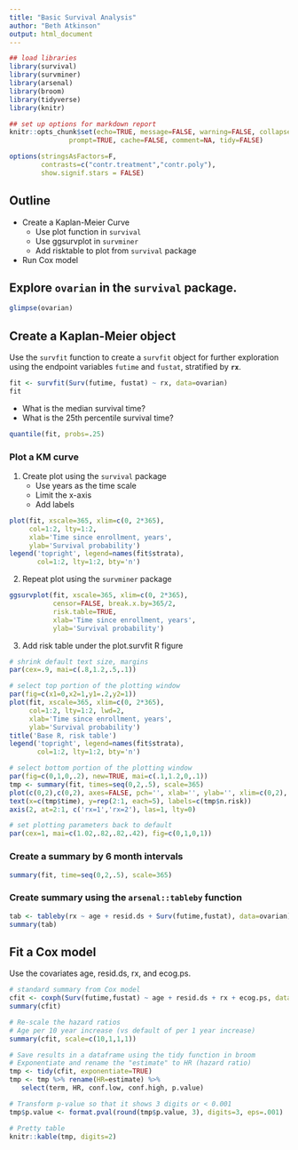 ```yaml
---
title: "Basic Survival Analysis"
author: "Beth Atkinson"
output: html_document
---
```


```r
## load libraries
library(survival)
library(survminer)
library(arsenal)
library(broom)
library(tidyverse)
library(knitr)

## set up options for markdown report
knitr::opts_chunk$set(echo=TRUE, message=FALSE, warning=FALSE, collapse=TRUE,
               prompt=TRUE, cache=FALSE, comment=NA, tidy=FALSE)

options(stringsAsFactors=F,
        contrasts=c("contr.treatment","contr.poly"),
        show.signif.stars = FALSE)
```

## Outline

* Create a Kaplan-Meier Curve
  + Use plot function in `survival`
  + Use ggsurvplot in `survminer`
  + Add risktable to plot from `survival` package
  
* Run Cox model

## Explore `ovarian` in the `survival` package.

```r
glimpse(ovarian)
```

## Create a Kaplan-Meier object

Use the `survfit` function to create a `survfit` object for further exploration using the endpoint variables `futime` and `fustat`, stratified by **`rx`**.

```r
fit <- survfit(Surv(futime, fustat) ~ rx, data=ovarian)
fit
```

* What is the median survival time?
* What is the 25th percentile survival time?

```r
quantile(fit, probs=.25)
```

### Plot a KM curve

1. Create plot using the `survival` package
   + Use years as the time scale
   + Limit the x-axis
   + Add labels
   
```r
plot(fit, xscale=365, xlim=c(0, 2*365), 
     col=1:2, lty=1:2, 
     xlab='Time since enrollment, years', 
     ylab='Survival probability')
legend('topright', legend=names(fit$strata), 
       col=1:2, lty=1:2, bty='n')
```

2. Repeat plot using the `survminer` package

```r
ggsurvplot(fit, xscale=365, xlim=c(0, 2*365), 
           censor=FALSE, break.x.by=365/2,
           risk.table=TRUE,
           xlab='Time since enrollment, years', 
           ylab='Survival probability')
```

3. Add risk table under the plot.survfit R figure

```r
# shrink default text size, margins
par(cex=.9, mai=c(.8,1.2,.5,.1))

# select top portion of the plotting window 
par(fig=c(x1=0,x2=1,y1=.2,y2=1))
plot(fit, xscale=365, xlim=c(0, 2*365), 
     col=1:2, lty=1:2, lwd=2,
     xlab='Time since enrollment, years', 
     ylab='Survival probability')
title('Base R, risk table')
legend('topright', legend=names(fit$strata), 
       col=1:2, lty=1:2, bty='n')

# select bottom portion of the plotting window
par(fig=c(0,1,0,.2), new=TRUE, mai=c(.1,1.2,0,.1))
tmp <- summary(fit, times=seq(0,2,.5), scale=365)
plot(c(0,2),c(0,2), axes=FALSE, pch='', xlab='', ylab='', xlim=c(0,2), ylim=c(0,2.5))
text(x=c(tmp$time), y=rep(2:1, each=5), labels=c(tmp$n.risk))
axis(2, at=2:1, c('rx=1','rx=2'), las=1, lty=0)

# set plotting parameters back to default
par(cex=1, mai=c(1.02,.82,.82,.42), fig=c(0,1,0,1)) 
```

### Create a summary by 6 month intervals

```r
summary(fit, time=seq(0,2,.5), scale=365)
```

### Create summary using the `arsenal::tableby` function

```r
tab <- tableby(rx ~ age + resid.ds + Surv(futime,fustat), data=ovarian)
summary(tab)
```

## Fit a Cox model

Use the covariates age, resid.ds, rx, and ecog.ps.

```r
# standard summary from Cox model
cfit <- coxph(Surv(futime,fustat) ~ age + resid.ds + rx + ecog.ps, data=ovarian)
summary(cfit)

# Re-scale the hazard ratios
# Age per 10 year increase (vs default of per 1 year increase)
summary(cfit, scale=c(10,1,1,1))

# Save results in a dataframe using the tidy function in broom
# Exponentiate and rename the "estimate" to HR (hazard ratio)
tmp <- tidy(cfit, exponentiate=TRUE)
tmp <- tmp %>% rename(HR=estimate) %>%
   select(term, HR, conf.low, conf.high, p.value)

# Transform p-value so that it shows 3 digits or < 0.001
tmp$p.value <- format.pval(round(tmp$p.value, 3), digits=3, eps=.001)

# Pretty table
knitr::kable(tmp, digits=2)
```